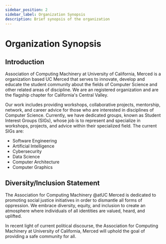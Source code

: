 ```yaml
---
sidebar_position: 2
sidebar_label: Organization Synopsis
description: Brief synopsis of the organization
---
```


# Organization Synopsis

## Introduction

Association of Computing Machinery at University of California, Merced is a organization based UC Merced that serves to innovate, develop and educate the student community about the fields of Computer Science and other related areas of discipline. We are an registered organization and are the flagship chapter for California's Central Valley.

Our work includes providing workshops, collaborative projects, mentorship, network, and career advice for those who are interested in disciplines of Computer Science. Currently, we have dedicated groups, known as Student Interest Groups (SIGs), whose job is to represent and specialize in workshops, projects, and advice within their specialized field. The current SIGs are:

- Software Engineering
- Artificial Intelligence
- Cybersecurity
- Data Science
- Computer Architecture
- Computer Graphics

## Diversity/Inclusion Statement

The Association for Computing Machinery @atUC Merced is dedicated to promoting social justice initiatives in order to dismantle all forms of oppression. We embrace diversity, equity, and inclusion to create an atmosphere where individuals of all identities are valued,  heard, and uplifted.

In recent light of current political discourse, the Association for Computing Machinery at University of California, Merced will uphold the goal of providing a safe community for all.
